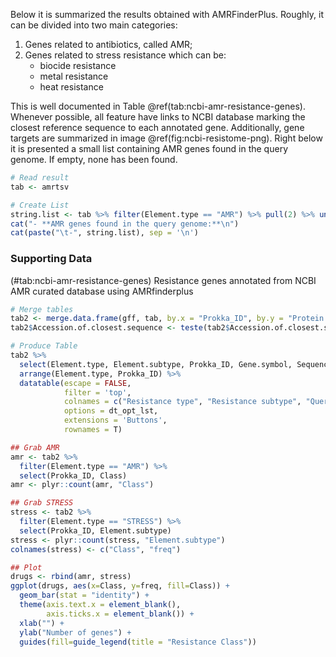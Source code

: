 Below it is summarized the results obtained with AMRFinderPlus. Roughly, it can be divided into two main categories: 

1. Genes related to antibiotics, called AMR;
2. Genes related to stress resistance which can be:
    + biocide resistance
    + metal resistance
    + heat resistance

This is well documented in Table \@ref(tab:ncbi-amr-resistance-genes). Whenever possible, all feature have links to NCBI database marking the closest reference sequence to each annotated gene. Additionally, gene targets are summarized in image \@ref(fig:ncbi-resistome-png). Right below it is presented a small list containing AMR genes found in the query genome. If empty, none has been found.

```r
# Read result
tab <- amrtsv

# Create List
string.list <- tab %>% filter(Element.type == "AMR") %>% pull(2) %>% unique()
cat("- **AMR genes found in the query genome:**\n")
cat(paste("\t-", string.list), sep = '\n')
```

### Supporting Data

<caption>(#tab:ncbi-amr-resistance-genes) Resistance genes annotated from NCBI AMR curated database using AMRfinderplus</caption>
```r
# Merge tables
tab2 <- merge.data.frame(gff, tab, by.x = "Prokka_ID", by.y = "Protein.identifier", all.y = TRUE, all.x = FALSE)
tab2$Accession.of.closest.sequence <- teste(tab2$Accession.of.closest.sequence)

# Produce Table
tab2 %>%
  select(Element.type, Element.subtype, Prokka_ID, Gene.symbol, Sequence.name, Class, Subclass, Method, Accession.of.closest.sequence, `Query Protein Coordinates`) %>%
  arrange(Element.type, Prokka_ID) %>%
  datatable(escape = FALSE,
            filter = 'top',
            colnames = c("Resistance type", "Resistance subtype", "Query protein", "Gene", "Product", "Resistance Class", "Resistance subclass", "Detection method", "Ref. Accession", "Genomic coordinates"),
            options = dt_opt_lst,
            extensions = 'Buttons',
            rownames = T)
```

```r
## Grab AMR
amr <- tab2 %>%
  filter(Element.type == "AMR") %>%
  select(Prokka_ID, Class)
amr <- plyr::count(amr, "Class")

## Grab STRESS
stress <- tab2 %>%
  filter(Element.type == "STRESS") %>%
  select(Prokka_ID, Element.subtype)
stress <- plyr::count(stress, "Element.subtype")
colnames(stress) <- c("Class", "freq")

## Plot
drugs <- rbind(amr, stress)
ggplot(drugs, aes(x=Class, y=freq, fill=Class)) +
  geom_bar(stat = "identity") +
  theme(axis.text.x = element_blank(),
        axis.ticks.x = element_blank()) +
  xlab("") +
  ylab("Number of genes") +
  guides(fill=guide_legend(title = "Resistance Class"))
```
